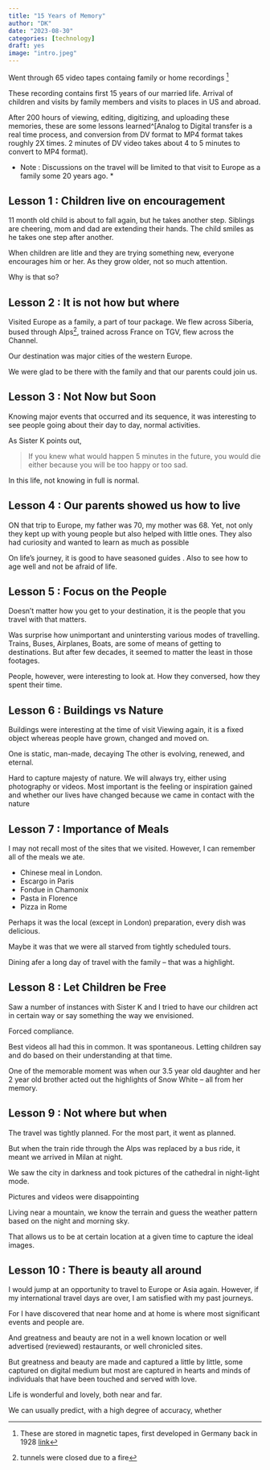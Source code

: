 ---
title: "15 Years of Memory"
author: "DK"
date: "2023-08-30"
categories: [technology]
draft: yes
image: "intro.jpeg"
---

Went through 65 video tapes containg family or home recordings [^1]

[^1]: These are stored in magnetic tapes, first developed in Germany back in 1928 [link](https://en.wikipedia.org/wiki/Magnetic_tape#:~:text=Magnetic%20tape%20is%20a%20medium,magnetic%20wire%20recording%20from%20Denmark.)

These recording contains first 15 years of our married life. Arrival of children and visits by family members and visits to places in US and abroad.

After 200 hours of viewing, editing, digitizing, and uploading these memories, these are some lessons learned\^\[Analog to Digital transfer is a real time process, and conversion from DV format to MP4 format takes roughly 2X times. 2 minutes of DV video takes about 4 to 5 minutes to convert to MP4 format).

-   Note : Discussions on the travel will be limited to that visit to Europe as a family some 20 years ago. \*

## Lesson 1 : Children live on encouragement

11 month old child is about to fall again, but he takes another step. Siblings are cheering, mom and dad are extending their hands. The child smiles as he takes one step after another.

When children are litle and they are trying something new, everyone encourages him or her. As they grow older, not so much attention.

Why is that so?

## Lesson 2 : It is not how but where

Visited Europe as a family, a part of tour package. We flew across Siberia, bused through Alps[^2], trained across France on TGV, flew across the Channel.

[^2]: tunnels were closed due to a fire

Our destination was major cities of the western Europe.

We were glad to be there with the family and that our parents could join us.

## Lesson 3 : Not Now but Soon

Knowing major events that occurred and its sequence, it was interesting to see people going about their day to day, normal activities.

As Sister K points out,

> If you knew what would happen 5 minutes in the future, you would die either because you will be too happy or too sad.

In this life, not knowing in full is normal.

## Lesson 4 : Our parents showed us how to live

ON that trip to Europe, my father was 70, my mother was 68. Yet, not only they kept up with young people but also helped with little ones. They also had curiosity and wanted to learn as much as possible

On life's journey, it is good to have seasoned guides . Also to see how to age well and not be afraid of life.

## Lesson 5 : Focus on the People

Doesn't matter how you get to your destination, it is the people that you travel with that matters.

Was surprise how unimportant and unintersting various modes of travelling. Trains, Buses, Airplanes, Boats, are some of means of getting to destinations. But after few decades, it seemed to matter the least in those footages.

People, however, were interesting to look at. How they conversed, how they spent their time.

## Lesson 6 : Buildings vs Nature

Buildings were interesting at the time of visit Viewing again, it is a fixed object whereas people have grown, changed and moved on.

One is static, man-made, decaying The other is evolving, renewed, and eternal.

Hard to capture majesty of nature. We will always try, either using photography or videos. Most important is the feeling or inspiration gained and whether our lives have changed because we came in contact with the nature

## Lesson 7 : Importance of Meals

I may not recall most of the sites that we visited. However, I can remember all of the meals we ate.

-   Chinese meal in London.
-   Escargo in Paris
-   Fondue in Chamonix
-   Pasta in Florence
-   Pizza in Rome

Perhaps it was the local (except in London) preparation, every dish was delicious.

Maybe it was that we were all starved from tightly scheduled tours.

Dining afer a long day of travel with the family -- that was a highlight.

## Lesson 8 : Let Children be Free

Saw a number of instances with Sister K and I tried to have our children act in certain way or say something the way we envisioned.

Forced compliance.

Best videos all had this in common. It was spontaneous. Letting children say and do based on their understanding at that time.

One of the memorable moment was when our 3.5 year old daughter and her 2 year old brother acted out the highlights of Snow White -- all from her memory.

## Lesson 9 : Not where but when

The travel was tightly planned. For the most part, it went as planned.

But when the train ride through the Alps was replaced by a bus ride, it meant we arrived in Milan at night.

We saw the city in darkness and took pictures of the cathedral in night-light mode.

Pictures and videos were disappointing

Living near a mountain, we know the terrain and guess the weather pattern based on the night and morning sky.

That allows us to be at certain location at a given time to capture the ideal images.

## Lesson 10 : There is beauty all around

I would jump at an opportunity to travel to Europe or Asia again. However, if my international travel days are over, I am satisfied with my past journeys.

For I have discovered that near home and at home is where most significant events and people are.

And greatness and beauty are not in a well known location or well advertised (reviewed) restaurants, or well chronicled sites.

But greatness and beauty are made and captured a little by little, some captured on digital medium but most are captured in hearts and minds of individuals that have been touched and served with love.

Life is wonderful and lovely, both near and far.

We can usually predict, with a high degree of accuracy, whether
